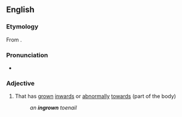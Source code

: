 ==English==

===Etymology===
From {{prefix|en|in|grown}}.

===Pronunciation===
* {{IPA|/ɪnˈɡroʊn/|lang=en}}

===Adjective===
{{en-adj}}

# That has [[grown]] [[inwards]] or [[abnormally]] [[towards]] (part of the body)
#: ''an '''ingrown''' toenail''